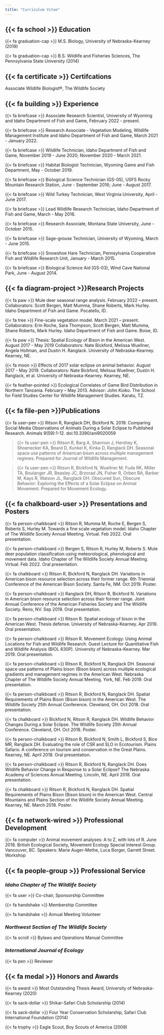```yaml
---
title: "Curriculum Vitae"
---
```


## {{< fa school >}} **Education**

{{< fa graduation-cap >}} M.S. Biology, University of Nebraska-Kearney (2019)

{{< fa graduation-cap >}} B.S. Wildlife and Fisheries Sciences, The Pennsylvania State University (2014)

## {{< fa certificate >}} **Certifcations**

Associate Wildlife Biologist®, The Wildlife Society

## {{< fa building >}} Experience

{{< fa briefcase >}} Associate Research Scientist, University of Wyoming and Idaho Department of Fish and Game, February 2022 - present.

{{< fa briefcase >}} Research Associate - Vegetation Modeling, Wildlife Management Institute and Idaho Department of Fish and Game, March 2021 - January 2022.

{{< fa briefcase >}} Wildlife Technician, Idaho Department of Fish and Game, November 2019 - June 2020; November 2020 - March 2021.

{{< fa briefcase >}} Habitat Biologist Technician, Wyoming Game and Fish Department, May - October 2019.

{{< fa briefcase >}} Biological Science Technician (GS-05), USFS Rocky Mountain Research Station, June - September 2016; June - August 2017.

{{< fa briefcase >}} Wild Turkey Technician, West Virginia University, April - June 2017.

{{< fa briefcase >}} Lead Wildlife Research Technician, Idaho Department of Fish and Game, March - May 2016.

{{< fa briefcase >}} Research Associate, Montana State University, June - October 2015.

{{< fa briefcase >}} Sage-grouse Technician, University of Wyoming, March - June 2015.

{{< fa briefcase >}} Snowshoe Hare Technician, Pennsylvania Cooperative Fish and Wildlife Research Unit, January - March 2015.

{{< fa briefcase >}} Biological Science Aid (GS-03), Wind Cave National Park, June - August 2014.

## {{< fa diagram-project >}}Research Projects

{{< fa paw >}} Mule deer seasonal range analysis. February 2022 – present. Collaborators: Scott Bergen, Matt Mumma, Shane Roberts, Mark Hurley. Idaho Department of Fish and Game. Pocatello, ID.

{{< fa tree >}} Fine-scale vegetation model. March 2021 – present. Collaborators: Erin Roche, Sara Thompson, Scott Bergen, Matt Mumma, Shane Roberts, Mark Hurley. Idaho Department of Fish and Game. Boise, ID.

{{< fa paw >}} Thesis: Spatial Ecology of Bison in the American West. August 2017 - May 2019 Collaborators: Nate Bickford, Melissa Wuellner, Angela Hollman, and Dustin H. Ranglack. University of Nebraska-Kearney. Kearney, NE.

{{< fa moon >}} Effects of 2017 solar eclipse on animal behavior. August 2017 - May 2019. Collaborators: Nate Bickford, Melissa Wuellner, Dustin H. Ranglack, et al. University of Nebraska-Kearney. Kearney, NE.

{{< fa feather-pointed >}} Ecological Correlates of Game Bird Distribution in Northern Tanzania. February – May 2013. Advisor: John Kioko. The School for Field Studies Center for Wildlife Management Studies. Karatu, TZ.

## {{< fa file-pen >}}Publications

{{< fa user-pen >}} Ritson R, Ranglack DH, Bickford N. 2019. Comparing Social Media Observations of Animals During a Solar Eclipse to Published Research. Animals 9(59):1-12. doi:10.3390/ani9020059

> {{< fa user-pen >}} Ritson R, Barg A, Shannon J, Hershey K, Shoenecker KA, Beard D, Kunkel K, Kinka D, Ranglack DH. Seasonal space use patterns of American bison across multiple management regimes. Prepared for Journal of Wildlife Management.

> {{< fa user-pen >}} Ritson R, Bickford N, Wuellner M, Fuda RK, Miller TA, Boulanger JR, Beasley JC, Brzorad JN, Fisher R, Orben RA, Barber M, Kays R, Watson JL, Ranglack DH. Obscured Sun, Obscure Behavior: Exploring the Effects of a Solar Eclipse on Animal Movement. Prepared for Movement Ecology.

## {{< fa chalkboard-user >}} Presentations and Posters

{{< fa person-chalkboard >}} Ritson R, Mumma M, Roche E, Bergen S, Roberts S, Hurley M. Towards a fine scale vegetation model. Idaho Chapter of The Wildlife Society Annual Meeting. Virtual. Feb 2022. Oral presentation.

{{< fa person-chalkboard >}} Bergen S, Ritson R, Hurley M, Roberts S. Mule deer population classification using meteorological, phenological and movement data. Idaho Chapter of The Wildlife Society Annual Meeting. Virtual. Feb 2022. Oral presentation.

{{< fa chalkboard >}} Ritson R, Bickford N, Ranglack DH. Variations in American bison resource selection across their former range. 6th Triennial Conference of the American Bison Society. Santa Fe, NM. Oct 2019. Poster.

{{< fa person-chalkboard >}} Ranglack DH, Ritson R, Bickford N. Variations in American bison resource selection across their former range. Joint Annual Conference of the American Fisheries Society and The Wildlife Society. Reno, NV. Sep 2019. Oral presentation.

{{< fa person-chalkboard >}} Ritson R. Spatial ecology of bison in the American West. Thesis defense. University of Nebraska-Kearney. Apr 2019. Oral presentation.

{{< fa person-chalkboard >}} Ritson R. Movement Ecology: Using Animal Locations for Fish and Wildlife Research. Guest Lecture for Quantitative Fish and Wildlife Analysis (BIOL 830P). University of Nebraska-Kearney. Mar 2019. Oral presentation.

{{< fa person-chalkboard >}} Ritson R, Bickford N, Ranglack DH. Seasonal space use patterns of Plains bison (Bison bison) across multiple ecological gradients and management regimes in the American West. Nebraska Chapter of The Wildlife Society Annual Meeting. York, NE. Feb 2019. Oral presentation.

{{< fa person-chalkboard >}} Ritson R, Bickford N, Ranglack DH. Spatial Requirements of Plains Bison (Bison bison) in the American West. The Wildlife Society 25th Annual Conference. Cleveland, OH. Oct 2018. Oral presentation.

{{< fa chalkboard >}} Bickford N, Ritson R, Ranglack DH. Wildlife Behavior Changes During a Solar Eclipse. The Wildlife Society 25th Annual Conference. Cleveland, OH. Oct 2018. Poster.

{{< fa person-chalkboard >}} Ritson R, Bickford N, Smith L, Bickford S, Bice MR, Ranglack DH. Evaluating the role of CSR and SLO in Ecotourism. Plains Safaris: A conference on tourism and conservation in the Great Plains. Kearney, NE. April 2018. Oral presentation.

{{< fa person-chalkboard >}} Ritson R, Bickford N, Ranglack DH. Does Wildlife Behavior Change in Response to a Solar Eclipse? The Nebraska Academy of Sciences Annual Meeting. Lincoln, NE. April 2018. Oral presentation.

{{< fa chalkboard >}} Ritson R, Bickford N, Ranglack DH. Spatial Requirements of Plains Bison (Bison bison) in the American West. Central Mountains and Plains Section of the Wildlife Society Annual Meeting. Kearney, NE. March 2018. Poster.

## {{< fa network-wired >}} Professional Development

{{< fa computer >}} Animal movement analyses: A to Z, with lots of R. June 2018. British Ecological Society, Movement Ecology Special Interest Group. Vancouver, BC. Speakers: Marie Auger-Methe, Luca Borger, Garrett Street. Workshop

## {{< fa people-group >}} Professional Service

### *Idaho Chapter of The Wildlife Society*

{{< fa user >}} Co-chair, Sponsorship Committee

{{< fa handshake >}} Membership Committee

{{< fa handshake >}} Annual Meeting Volunteer

### *Northwest Section of The Wildlife Society*

{{< fa scroll >}} Bylaws and Operations Manual Committee

### *International Journal of Ecology*

{{< fa pen >}} Reviewer

## {{< fa medal >}} Honors and Awards

{{< fa award >}} Most Outstanding Thesis Award, University of Nebraska-Kearney (2020)

{{< fa sack-dollar >}} Shikar-Safari Club Scholarship (2014)

{{< fa sack-dollar >}} Four Year Conservation Scholarship, Safari Club International Foundation (2014)

{{< fa trophy >}} Eagle Scout, Boy Scouts of America (2009)
